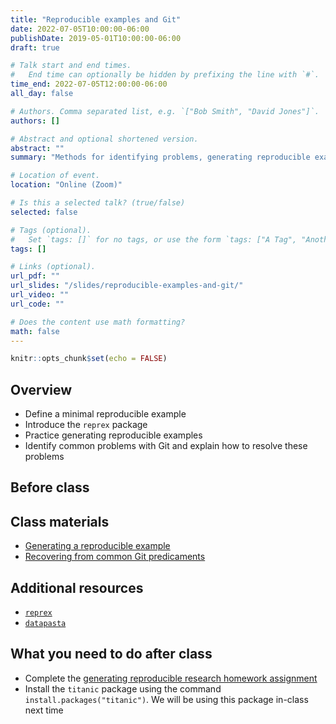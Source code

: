 ```yaml
---
title: "Reproducible examples and Git"
date: 2022-07-05T10:00:00-06:00
publishDate: 2019-05-01T10:00:00-06:00
draft: true

# Talk start and end times.
#   End time can optionally be hidden by prefixing the line with `#`.
time_end: 2022-07-05T12:00:00-06:00
all_day: false

# Authors. Comma separated list, e.g. `["Bob Smith", "David Jones"]`.
authors: []

# Abstract and optional shortened version.
abstract: ""
summary: "Methods for identifying problems, generating reproducible examples, and solving common problems in Git."

# Location of event.
location: "Online (Zoom)"

# Is this a selected talk? (true/false)
selected: false

# Tags (optional).
#   Set `tags: []` for no tags, or use the form `tags: ["A Tag", "Another Tag"]` for one or more tags.
tags: []

# Links (optional).
url_pdf: ""
url_slides: "/slides/reproducible-examples-and-git/"
url_video: ""
url_code: ""

# Does the content use math formatting?
math: false
---
```


```r
knitr::opts_chunk$set(echo = FALSE)
```

## Overview

* Define a minimal reproducible example
* Introduce the `reprex` package
* Practice generating reproducible examples
* Identify common problems with Git and explain how to resolve these problems

## Before class

## Class materials

* [Generating a reproducible example](/notes/reproducible-examples/)
* [Recovering from common Git predicaments](/notes/common-git-problems/)

## Additional resources

* [`reprex`](https://reprex.tidyverse.org/)
* [`datapasta`](https://milesmcbain.github.io/datapasta/)

## What you need to do after class

* Complete the [generating reproducible research homework assignment](/homework/reproducible-research/)
* Install the `titanic` package using the command `install.packages("titanic")`. We will be using this package in-class next time
